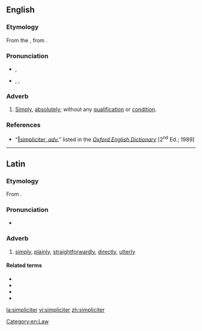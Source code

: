 ==English==

===Etymology===
From the {{etyl|la|en}} {{term|simpliciter||simply”, “plainly|lang=la}}, from {{term|simplex||simple|lang=la}}.

===Pronunciation===
* {{a|Classical}} {{IPA|/simˈpli.ki.ter/}}, {{X-SAMPA|/sim"pli.ki.ter/}}
* {{a|RP}} {{enPR|sĭmplĭʹsĭtər}}, {{IPA|/sɪmˈplɪsɪtɚ/}}, {{X-SAMPA|/sIm"plIsIt@`/}}

===Adverb===
{{en-adv|-}}

# {{context|law — originally chiefly in Scots Law — and|_|philosophy}} [[simply|Simply]], [[absolutely]]; without any [[qualification]] or [[condition]].

===References===
* “<span class="plainlinks">[http://dictionary.oed.com/cgi/entry/50225146 ‖simpliciter, ''adv.'']</span>” listed in the ''[[w:Oxford English Dictionary|Oxford English Dictionary]]'' [2<sup>nd</sup> Ed.; 1989]

[[Category:en:Law]]

----

==Latin==

===Etymology===
From {{suffix|simplex|iter|gloss1=simple, plain|lang=la}}.

===Pronunciation===
* {{a|Classical}} {{IPA|/simˈpli.ki.ter/|lang=la}}

===Adverb===
{{la-adv|simplic||iter}}

# [[simply]], [[plainly]], [[straightforwardly]], [[directly]], [[utterly]]

====Related terms====
* {{l|la|simplex}}
* {{l|la|simplicabilis|simplicābilis}}
* {{l|la|simplicitas|simplicitās}}
* {{l|la|simplus}}

[[la:simpliciter]]
[[vi:simpliciter]]
[[zh:simpliciter]]